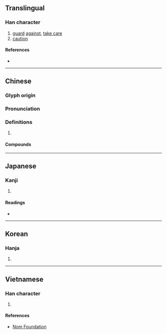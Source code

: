 {{character info/new}}
==Translingual==

===Han character===
{{Han char|rn=81|rad=比|as=05|sn=9|four=21331|canj=PPPH|ids=⿱比必}}

# [[guard]] [[against]], [[take care]]
# [[caution]]

====References====
* {{Han ref|kx=0591.040|dkj=16750|dj=0983.050|hdz=21418.030|uh=6BD6|ud=27606|bh=CF68|bd=53096}}

----

==Chinese==
{{zh-forms}}

===Glyph origin===
{{Han etym}}

===Pronunciation===
{{zh-pron
|m=bì
|c=bei3
|mn=pì
|mc=y
|oc=y
|ma=
|cat=v,n
}}

===Definitions===
{{zh-hanzi}}

# {{rfdef|lang=zh}}

====Compounds====
{{zh-der|小毖|劼毖|毖泉|懲前毖後|懲毖|毖祀}}

----

==Japanese==

===Kanji===
{{ja-kanji|grade=|rs=比05}}

# {{defn|lang=ja|sort=比05}}

====Readings====
* {{ja-readings|on=ひ|kun=つつしむ}}

----

==Korean==

===Hanja===
{{ko-hanja|hangeul=비|eumhun=|rv=bi|mr=pi|y=pi}}

# {{defn|lang=ko|sort=比05}}

----

==Vietnamese==

===Han character===
{{vi-readings|rs=比05|hanviet=bí}}

# {{defn|lang=vi|sort=比05}}

====References====
* [http://nomfoundation.org/common/nom_details.php?codepoint=6bd6 Nom Foundation]